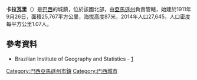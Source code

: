 {{coord|04|52|58|S|66|53|45|W|scale:30000|display=title}}

'''卡拉瓦里'''（{{lang-pt|Carauari}}）是[[巴西|巴西]]的城鎮，位於該國北部，由[[亞馬遜州_(巴西)|亞馬遜州]]負責管轄，始建於1911年9月26日，面積25,767平方公里，海拔高度87米，2014年人口27,645，人口密度每平方公里1.07人。

==參考資料==
* Brazilian Institute of Geography and Statistics - [https://web.archive.org/web/20080611095922/http://www.ibge.gov.br/cidadesat/default.php]

{{Brazil-geo-stub}}
{{巴西亞馬遜州市鎮}}

[[Category:巴西亞馬遜州市鎮|Category:巴西亞馬遜州市鎮]]
[[Category:巴西城市|Category:巴西城市]]
